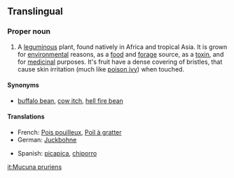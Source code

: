 ==Translingual==

===Proper noun===
{{head|mul|proper noun|head=''[[Mucuna]] [[pruriens]]''}}

# A [[leguminous]] plant, found natively in Africa and tropical Asia.  It is grown for [[environmental]] reasons, as a [[food]] and [[forage]] source, as a [[toxin]], and for [[medicinal]] purposes.  It's fruit have a dense covering of bristles, that cause skin irritation (much like [[poison ivy]]) when touched.

====Synonyms====
*[[buffalo bean]], [[cow itch]], [[hell fire bean]]

====Translations====
{{trans-top|plant}}
*French: [[Pois pouilleux]], [[Poil à gratter]]
*German: [[Juckbohne]]
{{trans-mid}}
*Spanish: [[picapica]], [[chiporro]]
{{trans-bottom}}

[[it:Mucuna pruriens]]
